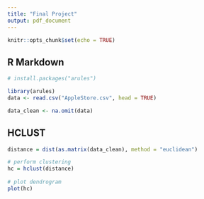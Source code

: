 ```yaml
---
title: "Final Project"
output: pdf_document
---
```


```r
knitr::opts_chunk$set(echo = TRUE)
```

## R Markdown

```r
# install.packages("arules")

library(arules)
data <- read.csv("AppleStore.csv", head = TRUE)

data_clean <- na.omit(data)

```

## HCLUST

```r
distance = dist(as.matrix(data_clean), method = "euclidean")

# perform clustering
hc = hclust(distance)
                
# plot dendrogram
plot(hc)
```

